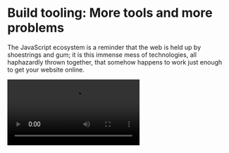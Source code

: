 
# Build tooling: More tools and more problems

The JavaScript ecosystem is a reminder that the web is held up by shoestrings and gum; it is this immense mess of technologies, all haphazardly thrown together, that somehow happens to work just enough to get your website online. 

<Video src="https://www.youtube.com/embed/Uo3cL4nrGOk" title="Interview with Senior JS Developer" />

I have no doubt that this heavily-customized, and poorly abstracted, tooling is one of the many things that scares away the casual developer from exploring frontend development. I hope to provide you with just enough context to see the forest among the trees, and let you resume your journey in frontend development. 

## Writing and running code

As the web has gotten more complex, JavaScript has turned from a simple scripting language--primarily embedded in HTML--to a full blown language. Its simple origins necessitated extensive tooling to keep up with the explosive adoption and ever-more-complex use-cases. 

### Languages 

While JavaScript, the runtime target, has experienced incredible growth, people have done a lot to avoid writing JavaScript, the language. For example, [CoffeeScript](https://coffeescript.org/#introduction) was pure syntactic sugar over JavaScript to emphasize the functional programming features of the language.

Beyond syntax, as JavaScript codebases grew, they needed static typing:

- [Flow](https://flow.org/en/docs/getting-started/): built by Facebook, one of the earliest attempts to add type annotations to JavaScript.
- [TypeScript](https://www.typescriptlang.org/): the most popular way to add types to JavaScript. Built by Microsoft, it has become the defacto way to add types to JavaScript with support across the ecosystem. 

A second transformation of the language happened with React. As mentioned last chapter, a core innovation of React was `.jsx` files: allowing developers to write HTML in JavaScript. JSX used a transpiler to transform JSX files into JavaScript files by transforming the HTML-like syntax into JavaScript function calls. Specifically, the transpiler can take

```jsx filename="example.jsx"
function Component() {
  return <h1 className='title'>Hello, world!</h1>;
}
```

... and transform it into this: 

```js filename="example.js"
function Component() {
  return JSX.createElement(
    'h1',
    {className: 'title'},
    'Hello, world!'
  );
}
```

Because of the popularity of TypeScript, there is now a `tsx` file type: TypeScript with HTML-like syntax. 

### Compilers and transpilers

Supporting those different languages are compilers and transpilers. In the world of frontend web development, the transpiler serves 4 key purposes:

- **Types**: Supporting static typing, probably through TypeScript
- **JSX**: Supporting JSX / TSX 
- **Supporting different runtimes**: these days, JavaScript runs everywhere--browsers (including different versions), the server, in desktop apps (via Electron), in CLI tools, etc. Those different runtimes require slightly different formats (more on that in the next section), and the compiler can abstract this away from the developer.
- **Polyfills**: Because different runtimes and different versions support different language features, the compiler can detect which features you need and inject any necessary polyfills.

Common compilers are: 
 
- [TSC](https://www.typescriptlang.org/docs/handbook/compiler-options.html): Ships with TypeScript. 
- [Babel](https://babeljs.io/): A pluggable compiler. Currently the most popular. 
- [SWC](https://swc.rs/): A replacement for Babel written by Vercel intended to be faster. 

Use of these compilers and transpilers are not mutually exclusive. It's not uncommon to see projects use both TSC and babel in the same build step.

### Linters 

Lastly, sizable codebases want to ensure that developers are following common formatting. [ESLint](https://eslint.org/) is the most popular linter, with [many community-built plugins](https://github.com/dustinspecker/awesome-eslint). 

While linters can catch many code-formatting bugs, [Prettier](https://prettier.io/) is a very popular code formatter. It is typically used along-side Eslint. 

## Build targets

Because JavaScript runs everywhere, new platforms continue to create support for JavaScript. It is a self fufilling prophecy.

### Runtimes 

While JavaScript does have a language spec: there are different runtime engines (with partial or extended implementations of the language), different versions, and different global variables available at runtime; as a result, you need to know what platform you're building your JavaScript program for. 

The most common place to run JavaScript is the browser. Browsers consist of two parts: the UI (how you navigate to web pages) and the browser engine, the part that takes web pages and runs / renders them; while there are many browsers, there are only a few [browser engines](https://en.wikipedia.org/wiki/Comparison_of_browser_engines). Three key JS engines to be aware of are: 

- Chrome: supported by the [V8 JavaScript engine](https://v8.dev/), maintained by Google
- Firefox: supported by the [SpiderMonkey JavaScript engine](https://spidermonkey.dev/), maintained by Mozilla
- Safari: supported by the [JavascriptCore engine](https://docs.webkit.org/Deep%20Dive/JSC/JavaScriptCore.html) (part of [WebKit](https://docs.webkit.org/index.html)), maintained by Apple

As code running in the browser, any scripts have access to the [document](https://developer.mozilla.org/en-US/docs/Web/API/Document) and [window](https://developer.mozilla.org/en-US/docs/Web/API/Window) global variables. 

For a long time, those were the only platforms most developers JavaScript authored JavaScript for. Then [Node](https://nodejs.org/en) came around and changed everything. Node took Chrome's JavaScript engine (V8) and created a set of APIs intended to run JavaScript outside the browser's sandbox. To this day, Node is the most popular way to author a JavaScript web server or run JavaScript scripts locally. It introduces a few [global variables](https://nodejs.org/api/globals.html) (including `global`, `process`, etc.) because the `window` and `document` APIs don't make sense when running outside of a web browser.

Because users sometimes need to test or run code against different versions of node, [nvm](https://github.com/nvm-sh/nvm) is a tool that lets users manage multiple node installs. 

While node is definitely still the most popular runtime for non-browser-based code, more recently we've seen the creation of new runtimes, including [Deno](https://deno.com/) and [Bun](https://bun.sh/), that try to improve upon the speed, size, and developer experience of node. 

For developers writing "native" (not browser based) applications, [Electron](https://www.electronjs.org/) is a platform built on top of Node and Chromium (the open source foundation of Chrome) that allows developers to write desktop apps in JavaScript. To enable that, it introduces a [suite of APIs](https://www.electronjs.org/docs/latest/api/app) to access the native platform. 

And for developers writing mobile apps, [React Native](https://reactnative.dev/) is the latest and most popular runtime allowing developers to write their mobile apps with web technologies. React Native used to use the platform's native JavaScript engine (V8 on Android and JavascriptCore on iOS), but more recently they've developed their own runtime, [Hermes](https://hermesengine.dev/). Much like Electron, it introduces a [handful of APIs](https://reactnative.dev/docs/appstate) for communicating with the host device. Older technologies that tried to make web technologies available to mobile developers include [NativeScript](https://nativescript.org/) and [Apache Cordova](https://cordova.apache.org/). 

### Module systems 

Due to its simple origins, JavaScript never had a good way to split out code across files. It wasn't intended for applications of that scale; as JavaScript broke out of the browser, this had to change, and many people rushed to create a solution. This led to many, competing solutions to the problem of "how do I import one JavaScript file from another".

These module systems have mostly been paired down to 2: 
- CommonJS (CJS): The most popular standard to date. 
- ECMAScript modules (ESM): The newer standard introduced as part of the JavaScript spec. This will eventually become *the* standard; it just takes time.

Older technologies that are no longer common are: 
- Asynchronous module definition (AMD): Created for a polyfill that is no longer necessary.
- Universal module definition (UMD): Created to unify the other module definition syntaxes. [Relevant XKCD](https://xkcd.com/927/).

Introduced by Node, [CommonJS](https://nodejs.org/docs/latest/api/modules.html) allows developers to assign variables and functions to an automatically created `module.exports` object (e.g. `module.exports.title = "Hello, world!"`), and then import files via `require("path/to/file.js")`. The contents of that file is the [wrapped in a function](https://nodejs.org/docs/latest/api/modules.html#the-module-wrapper) and executed, returning the resultant value of module.exports. This object is a [singleton](https://nodejs.org/docs/latest/api/modules.html#caching) (so requiring the object multiple times will return the same object).

[ECMAScript modules](https://nodejs.org/api/esm.html) improve on this standard in a few key ways: 

- Exports are now done via an `exports` keyword (`export const title = "Hello, world";`)
- Imports are done via an import keyword (`import { title } from "./path/to/file.js"`)
- [Promises](https://developer.mozilla.org/en-US/docs/Web/JavaScript/Reference/Global_Objects/Promise) can be awaited at the top level 

Because ECMAScript modules are a superset of CJS modules, ESM files can import CJS, but not the other way around. Sometimes authors will denote this by naming ESM files as `*.mjs`, although I do not recommend this because ESM will become the standard after a few years. 

### Bundlers 

While modules, predicatably, became a very popular way to organize code, web browsers never added first party support for them. The result was a need for packagers: a way to take all of the modularized code and concatenate it into one file. 

The most popular packager is [Webpack](https://webpack.js.org/), which not only bundles, but has an [extensive plugin ecosystem](https://webpack.js.org/plugins/).

That said, like everything else in this ecosystem, there are many alternatives. Some older ones include: 

- [Browserify](https://browserify.org/): early to the game, was very popular. 
- [Metro](https://metrobundler.dev/): used by React Native. 

More recently, there have been a class of new entrants, all targeting the same problem: improving upon Webpack's (notably bad) performance: 

- [Rollup](https://rollupjs.org/)
- [ESBuild](https://esbuild.github.io/)
- [Vite](https://vitejs.dev/)

Ultimately, the bundler is a glorified version of `cat`, with a few extra features to ensure things like: 

- Dependencies are correctly ordered 
- Any unreferenced code is removed 
- Files are split up to optimize for browser caching (e.g. if you depend on a library that is unlikely to change, output a separate file so the browser can cache it across version bumps of your application)
- Node globals are shimmed to work in the browser (a common one is to replace `process.env.FOO`, the way you access the env variable `FOO` with whatever the value of `FOO` is at build time)
- Minifying code to save network bandwidth (for example, comments don't need to be sent to the browser and whitespace can be removed)

### Orchestrators 

That's a lot of tools. Running them all in concert is difficult. The result is a set of tooling intended to help you coordinate all the other tools. Other languages and ecosystems use [MAKE](https://www.gnu.org/software/make/manual/make.html), some JavaScript projects do to, but as is customary here, we also have our own, bespoke, solutions.

[Grunt](https://gruntjs.com/) and, later, [Gulp](https://gulpjs.com/) were introduced to help transform files. These days they're less frequent (as the packagers have subsumed much of this functionality), but still exist.

## Sharing code and scripts

The advent of modules and packages (more on that in a second) lowered the barrier to share and reuse others code, and led to an explosion of JavaScript libraries. 

### Libraries and frameworks

While modules certainly lowered the barrier to share, people have been sharing JavaScript forever. These days, most libraries can be found in the [NPM package registry](https://www.npmjs.com/). And range from full fledged frameworks (you can install Electron that way) to libraries that [add whitespace to strings](https://www.npmjs.com/package/left-pad).

There are too many libraries to go through my favorites, so instead I'll try to reference them as they're relevant in later chapters. Three general pieces of wisdom about them are: 

1. While libraries are really easy to add and appear really friendly, make no mistake, you are introducing someone else's code to your codebase. That code could be buggy, built with a different set of constraints, or plainly insecure. Because JS developers are so quick to introduce packages, software supply chain security is especially difficult in JavaScript. 
2. Speaking of different constraints, don't be afraid to peak into how a package is implemented. Far too often I hear developers say "well I can't do that because the package does something close to what we need, but not exactly what we need". Many packages are less than 100 lines, it's frequently easier and more maintainble to maintain that yourself than to hack around someone else's constraints. 
3. While many packages are written, far fewer are maintained. Part of the reason you'll hear me reference who authors which library is because I have far more faith that a tool built and used by Facebook will be maintained than one built by a no-name developer with no incentive to do so.

#### Shims and polyfills

One important class of libraries are shims and polyfills. But before we talk about them, we need to talk about the governance of the web. 

The web standard is officially maintained by the [W3C](https://www.w3.org/), a standalone group created to steward the protocols of the web; however, because browsers are maintained by various organizations, which APIs you can use depends on which parts of the spec the browser vendor has implemented. In addition,browser vendors (specifically Chrome and Safari) will implement APIs before they're standards as a way to serve the needs of their parent organizations (Google and Apple respectively) and as a way to push the web forward. 

[CanIUse](https://caniuse.com/) maintains a set of compatibility tables for various features across browser vendors and versions.

To deal with the inconsistency of runtimes, websites use one of three strategies:

- **Browser detection**: If you've ever seen the message "Please open this site in Chrome or Firefox for the best experience", you've experienced browser detection. The website is detecting which browser you're using, and gating the experience based on it, probably because the website requires some not-yet-widely-supported API. While common, this is broadly considered bad practice because it excludes niche browsers, excludes future browsers, and is unlikely to be updated once the new version of a currently-incompatible browser adds all the necessary APIs to support the site. 
- **Feature detection**: The better version of browser detection is feature detection, which simply asks "does the current browser support the specific feature I need" (for example, if you're trying to use the `window.querySelectorAll()` function, you can test if `window.querySelectorAll` is a function; because in incompatible browsers it's not even defined). A popular library for this is [Modernizr](https://modernizr.com/).
- **Polyfills (aka Shims)**: The even better version of feature detection is to not only detect if the browser supports a feature, but to retrofit it when it doesn't. As I said, JavaScript is an incredibly flexible langugae and even lets you add new functions to base types (for example, you can add a method to the base array type). Polyfills will detect if a browser has an API, and if not, define it for you; for example, the `.forEach()` method was introduced on arrays, but before every browser had it, websites might include a piece of code that checked if `forEach` existed on the base array type, and if not, [define it](https://vanillajstoolkit.com/polyfills/arrayforeach/). 

#### Evolving the langauge 

In addition to frameworks and polyfills, there are a handful of libraries dedicated to adding common utility functions to JavaScript. This is common in various languages; a popular example here is [underscore.js](https://underscorejs.org/).

While the bareness of JavaScript can be disheartening to developers coming from more full-featured languages, I'll leave you on a positive note: 

As one who's been watching the language and browser runtime evolve, we are making strides. For example, when jQuery was popular, selecting elements in the DOM was difficult. The author of jQuery built [Sizzle](https://github.com/jquery/sizzle), a library that abstracted away selecting elements and let developers use CSS selectors instead. Since then, browsers have added native support for this pattern with [document.querySelectorAll](https://developer.mozilla.org/en-US/docs/Web/API/Document/querySelectorAll). 

And it doesn't stop there, we're watching the same thing play out with [web components](https://developer.mozilla.org/en-US/docs/Web/API/Web_components) right now: browsers are adding native support for the component architecture that frontend libraries have popularized. 

### Package managers 

Packaged with node came a tool called `npm`. `npm` created a standard way to share code. It specified a format of a zip archive with a `package.json` file at the root that specified any dependencies and the entrypoint to the code. It also provided an [online regsitry](https://www.npmjs.com/) to share these packages, that could easily be published to (using `npm publish`) or pulled from (using `npm install PACKAGE_NAME`). 

NPM is still the largest, and most common, registry; although some companies maintain private registries to share internal packages. 

That said, NPM is no longer the only package manager, and there are now other tools that help manage packages locally while still publish to and pulling from npm's online registry. [PNPM](https://pnpm.io/) is a tool developed as drop-in replacement for NPM, with one core advantage: it saves disk space by deduplicating shared packages across your machine. 

[Yarn](https://yarnpkg.com/) was developed by FB with a few key benefits over NPM: 

- **Zero install**: yarn stores a copy of dependencies as a zip file that you can commit. While you might wonder if committing dependencies is advisable, it speeds up CI and protects you from remote changes in the registry (in the past, people have removed versions of packages from NPM, breaking builds, and uploaded malicious versions that get updated with little auditability). 
- **Plug-n-play**: Yarn introduced [PNP](https://yarnpkg.com/features/pnp) as an opt-in way to save disk space, because zero install means that all packages are in zip files, why not override `require()` to simply reach into those zip files (which are unzipped in memory); this also saves the OS from having to page 100s-100,000s of tiny files into memory. While interesting in theory, and faster in practice, the ecosystem has not adopted it and getting tools like React Native, Webpack, or Electron to work with PNP is difficult. For this reason, I typically disable this.
- **Workspaces**: discussed below.

Because of Facebook's support, and the corresponding features intended for company-wide monorepos, yarn is my prefered package manager.

### Workspaces (monorepos)

Packages were great, and soon people started putting many packages in a single repo. If memory serves, I think React was one of the earliest people to do this. 

NPM did not have great support for importing local packages (and certainly not for developing multiple local packages simultaneously). Yarn solved this through [workspaces](https://classic.yarnpkg.com/lang/en/docs/workspaces/), and soon this became a common feature across various package managers. 

Along with supporting multiple local packages, developers needed a way to coordinate tasks across those packages (the most simple example being you should first build any dependencies of a package before you build the package itself). Two tools that came into existence were [TurboRepo](https://turbo.build/) and [Lerna](https://lerna.js.org/). Because TurboRepo is supported by Vercel, it is my preferred tool.

One edgecase to call out with multiple local packages is **Hoisting**: 

For background, when you import a package in node, node climbs the directory structure checking in `node_modules`. For example, if I require package `foo` from `/some/path/file.js`, node will check the following locations, stopping when it finds a file. 

1. `/some/path/node_modules/foo`, and then
2. `/some/node_modules/foo`, and then
3. `/node_modules/foo`

Now, imagine you have a repository with two workspaces, each which depend on react: 

```
repository/
  workspace-a/
    node_modules/
      react/
  workspace-b/
    node_modules/
      react/
```

If A depends on B, compiling A will result in an artifact that contains two copies of `react` (as any code in workspace-a that references react will resolve to one react, and any code in workspace-b that references react will resolve to another react). 

One way to solve this in a workspace is to "hoist" react:

```
repository/
  workspace-a/
  workspace-b/
  node_modules/
    react/
```

Now both workspaces will resolve to the same react. 

If you find this confusing, it is, but it's something to be mindful of when working with workspaces.

## Scaffolders 

If you had to set it all this tooling yourself, it could easily be a week of work. As a result, there are a handful of tools that help you scaffold new projects. 

The most common general tool here is [Yeoman](https://yeoman.io/), which lets developers author customer project [generators](https://yeoman.io/generators/). There are also application-specific scaffolders, such as [create-next-app](https://nextjs.org/docs/pages/api-reference/create-next-app), [create-react-native-app](https://github.com/expo/create-react-native-app), or [HTML5 boilerplate](https://html5boilerplate.com/).